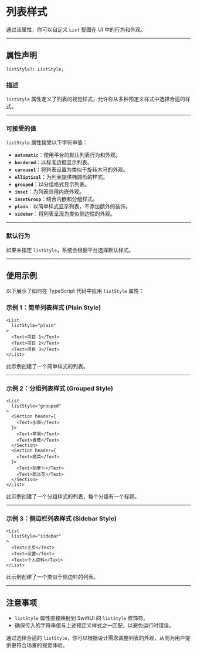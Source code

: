 # 列表样式 
        
通过该属性，你可以自定义 `List` 视图在 UI 中的行为和外观。

---

## 属性声明

```tsx
listStyle?: ListStyle;
```

### 描述

`listStyle` 属性定义了列表的视觉样式，允许你从多种预定义样式中选择合适的样式。

---

### 可接受的值

`listStyle` 属性接受以下字符串值：

- **`automatic`**：使用平台的默认列表行为和外观。
- **`bordered`**：以标准边框显示列表。
- **`carousel`**：将列表设置为类似于旋转木马的外观。
- **`elliptical`**：为列表提供椭圆形的样式。
- **`grouped`**：以分组格式显示列表。
- **`inset`**：为列表应用内嵌外观。
- **`insetGroup`**：结合内嵌和分组样式。
- **`plain`**：以简单样式显示列表，不添加额外的装饰。
- **`sidebar`**：将列表呈现为类似侧边栏的外观。

---

### 默认行为

如果未指定 `listStyle`，系统会根据平台选择默认样式。

---

## 使用示例

以下展示了如何在 TypeScript 代码中应用 `listStyle` 属性：

### 示例 1：简单列表样式 (Plain Style)

```tsx
<List
  listStyle="plain"
>
  <Text>项目 1</Text>
  <Text>项目 2</Text>
  <Text>项目 3</Text>
</List>
```

此示例创建了一个简单样式的列表。

---

### 示例 2：分组列表样式 (Grouped Style)

```tsx
<List
  listStyle="grouped"
>
  <Section header={
    <Text>水果</Text>
  }>
    <Text>苹果</Text>
    <Text>香蕉</Text>
  </Section>
  <Section header={
    <Text>蔬菜</Text>
  }>
    <Text>胡萝卜</Text>
    <Text>西兰花</Text>
  </Section>
</List>
```

此示例创建了一个分组样式的列表，每个分组有一个标题。

---

### 示例 3：侧边栏列表样式 (Sidebar Style)

```tsx
<List
  listStyle="sidebar"
>
  <Text>主页</Text>
  <Text>设置</Text>
  <Text>个人资料</Text>
</List>
```

此示例创建了一个类似于侧边栏的列表。

---

## 注意事项

- `listStyle` 属性直接映射到 SwiftUI 的 `listStyle` 修饰符。
- 确保传入的字符串值与上述预定义样式之一匹配，以避免运行时错误。

通过选择合适的 `listStyle`，你可以根据设计需求调整列表的外观，从而为用户提供更符合场景的视觉体验。